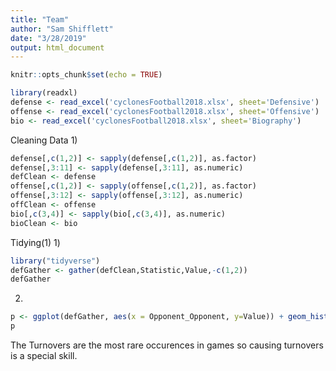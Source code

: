 ```yaml
---
title: "Team"
author: "Sam Shifflett"
date: "3/28/2019"
output: html_document
---
```


```r
knitr::opts_chunk$set(echo = TRUE)
```

```r
library(readxl)
defense <- read_excel('cyclonesFootball2018.xlsx', sheet='Defensive')
offense <- read_excel('cyclonesFootball2018.xlsx', sheet='Offensive')
bio <- read_excel('cyclonesFootball2018.xlsx', sheet='Biography')
```

Cleaning Data
1)
```r
defense[,c(1,2)] <- sapply(defense[,c(1,2)], as.factor)
defense[,3:11] <- sapply(defense[,3:11], as.numeric)
defClean <- defense
offense[,c(1,2)] <- sapply(offense[,c(1,2)], as.factor)
offense[,3:12] <- sapply(offense[,3:12], as.numeric)
offClean <- offense
bio[,c(3,4)] <- sapply(bio[,c(3,4)], as.numeric)
bioClean <- bio
```

Tidying(1)
1)
```r
library("tidyverse")
defGather <- gather(defClean,Statistic,Value,-c(1,2))
defGather
```

2)
```r
p <- ggplot(defGather, aes(x = Opponent_Opponent, y=Value)) + geom_histogram(stat="identity") + facet_wrap(~Statistic) + theme(axis.text.x = element_text(angle = 90, hjust = 1)) + xlab("Opponent") + ylab("Total Amount") + ggtitle("Defensive stat count per game")
p
```

The Turnovers are the most rare occurences in games so causing turnovers is a special skill.
